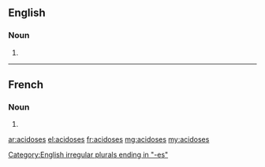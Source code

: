 ==English==

===Noun===
{{head|en}}

# {{plural of|acidosis}}

[[Category:English irregular plurals ending in "-es"]]

----

==French==

===Noun===
{{head|fr|g=f-p}}

# {{plural of|acidose|lang=fr}}

[[ar:acidoses]]
[[el:acidoses]]
[[fr:acidoses]]
[[mg:acidoses]]
[[my:acidoses]]